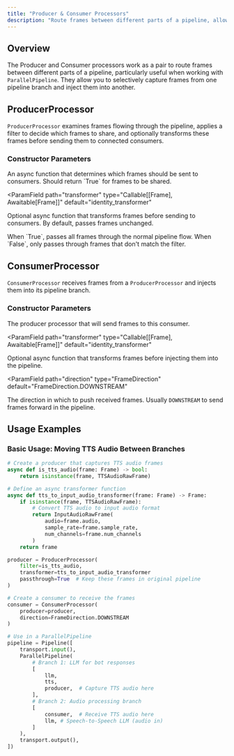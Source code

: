 ```yaml
---
title: "Producer & Consumer Processors"
description: "Route frames between different parts of a pipeline, allowing selective frame sharing across parallel branches or within complex pipelines"
---
```


## Overview

The Producer and Consumer processors work as a pair to route frames between different parts of a pipeline, particularly useful when working with `ParallelPipeline`. They allow you to selectively capture frames from one pipeline branch and inject them into another.

## ProducerProcessor

`ProducerProcessor` examines frames flowing through the pipeline, applies a filter to decide which frames to share, and optionally transforms these frames before sending them to connected consumers.

### Constructor Parameters

<ParamField path="filter" type="Callable[[Frame], Awaitable[bool]]" required>
  An async function that determines which frames should be sent to consumers.
  Should return `True` for frames to be shared.
</ParamField>

<ParamField
  path="transformer"
  type="Callable[[Frame], Awaitable[Frame]]"
  default="identity_transformer"
>
  Optional async function that transforms frames before sending to consumers. By
  default, passes frames unchanged.
</ParamField>

<ParamField path="passthrough" type="bool" default="True">
  When `True`, passes all frames through the normal pipeline flow. When `False`,
  only passes through frames that don't match the filter.
</ParamField>

## ConsumerProcessor

`ConsumerProcessor` receives frames from a `ProducerProcessor` and injects them into its pipeline branch.

### Constructor Parameters

<ParamField path="producer" type="ProducerProcessor" required>
  The producer processor that will send frames to this consumer.
</ParamField>

<ParamField
  path="transformer"
  type="Callable[[Frame], Awaitable[Frame]]"
  default="identity_transformer"
>
  Optional async function that transforms frames before injecting them into the
  pipeline.
</ParamField>

<ParamField
  path="direction"
  type="FrameDirection"
  default="FrameDirection.DOWNSTREAM"
>
  The direction in which to push received frames. Usually `DOWNSTREAM` to send
  frames forward in the pipeline.
</ParamField>

## Usage Examples

### Basic Usage: Moving TTS Audio Between Branches

```python
# Create a producer that captures TTS audio frames
async def is_tts_audio(frame: Frame) -> bool:
    return isinstance(frame, TTSAudioRawFrame)

# Define an async transformer function
async def tts_to_input_audio_transformer(frame: Frame) -> Frame:
    if isinstance(frame, TTSAudioRawFrame):
        # Convert TTS audio to input audio format
        return InputAudioRawFrame(
            audio=frame.audio,
            sample_rate=frame.sample_rate,
            num_channels=frame.num_channels
        )
    return frame

producer = ProducerProcessor(
    filter=is_tts_audio,
    transformer=tts_to_input_audio_transformer
    passthrough=True  # Keep these frames in original pipeline
)

# Create a consumer to receive the frames
consumer = ConsumerProcessor(
    producer=producer,
    direction=FrameDirection.DOWNSTREAM
)

# Use in a ParallelPipeline
pipeline = Pipeline([
    transport.input(),
    ParallelPipeline(
        # Branch 1: LLM for bot responses
        [
            llm,
            tts,
            producer,  # Capture TTS audio here
        ],
        # Branch 2: Audio processing branch
        [
            consumer,  # Receive TTS audio here
            llm, # Speech-to-Speech LLM (audio in)
        ]
    ),
    transport.output(),
])
```
